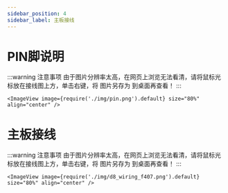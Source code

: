 ```yaml
---
sidebar_position: 4
sidebar_label: 主板接线
---
```



# PIN脚说明

:::warning 注意事项
由于图片分辨率太高，在网页上浏览无法看清，请将鼠标光标放在接线图上方，单击右键，将 图片另存为 到桌面再查看！
:::

    <ImageView image={require('./img/pin.png').default} size="80%" align="center" />


# 主板接线

:::warning 注意事项
由于图片分辨率太高，在网页上浏览无法看清，请将鼠标光标放在接线图上方，单击右键，将 图片另存为 到桌面再查看！
:::

    <ImageView image={require('./img/d8_wiring_f407.png').default} size="80%" align="center" />

